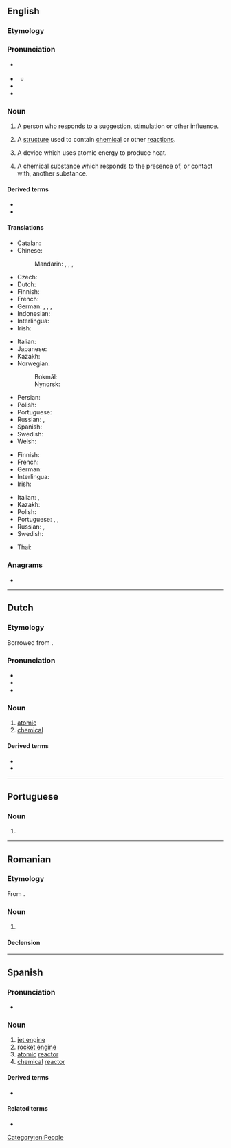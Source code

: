 ==English==

===Etymology===
{{suffix|en|react|or}}

===Pronunciation===
* {{a|GA}} {{IPA|en|/ɹiˈæktɚ/}}
* {{a|RP}} {{IPA|en|/ɹiːˈæktə/}}
** {{audio|en|LL-Q1860 (eng)-Vealhurl-reactor.wav|Audio (UK)}}
* {{rhymes|en|æktə(ɹ)}}
* {{homophones|en|reacter}}

===Noun===
{{en-noun}}

# A person who responds to a suggestion, stimulation or other influence.
#: {{synonyms|en|reacter}}
#: {{hyponyms|en|respondent}}
# {{lb|en|industrial}} A [[structure]] used to contain [[chemical]] or other [[reaction]]s.
# {{lb|en|nuclear physics}} A device which uses atomic energy to produce heat.
# {{lb|en|chemistry}} A chemical substance which responds to the presence of, or contact with, another substance.

====Derived terms====
* {{l|en|fast reactor}}
* {{l|en|nuclear reactor}}

====Translations====
{{trans-top|a person who behaves in response to a suggestion, stimulation or some other influence}}
{{trans-mid}}
{{trans-bottom}}

{{trans-top|a device which uses atomic energy to produce heat}}
* Catalan: {{t+|ca|reactor|m}}
* Chinese:
*: Mandarin: {{t+|cmn|反應堆|sc=Hani}}, {{t+|cmn|反应堆|tr=fǎnyìngduī|sc=Hani}} {{qualifier|PRC}}, {{t|cmn|反應爐|sc=Hani}}, {{t|cmn|反应炉|tr=fǎnyìnglú|sc=Hani}} {{qualifier|Taiwan}}
* Czech: {{t|cs|reaktor|m}}
* Dutch: {{t+|nl|reactor}}
* Finnish: {{t+|fi|reaktori}}
* French: {{t+|fr|réacteur}}
* German: {{t+|de|Reaktor|m}}, {{t+|de|Atomreaktor|m}}, {{t+|de|Meiler|m}}, {{t+|de|Atommeiler|m}}
* Indonesian: {{t+|id|reaktor}}
* Interlingua: {{t|ia|reactor}}
* Irish: {{t|ga|imoibreoir|m}}
{{trans-mid}}
* Italian: {{t|it|reattore nucleare|m}}
* Japanese: {{t+|ja|原子炉|tr=げんしろ, genshiro|sc=Jpan}}
* Kazakh: {{t|kk|реактор}}
* Norwegian:
*: Bokmål: {{t|nb|reaktor|m}}
*: Nynorsk: {{t|nn|reaktor|m}}
* Persian: {{t+|fa|رآکتور|tr=reâktor|sc=fa-Arab}}
* Polish: {{t+|pl|reaktor}}
* Portuguese: {{t+|pt|reator|m}}
* Russian: {{t|ru|[[я́дерный]] [[реа́ктор]]|m}}, {{t+|ru|реа́ктор|m}}
* Spanish: {{t|es|reactor|m}}
* Swedish: {{t+|sv|reaktor|c}}
* Welsh: {{t|cy|adweithydd|m}}
{{trans-bottom}}

{{trans-top|a chemical substance which responds to another substance}}
* Finnish: {{t+|fi|reaktori}}
* French: {{t+|fr|réactif|m}}
* German: {{t+|de|Reagenz|n}}
* Interlingua: {{t|ia|reagente}}
* Irish: {{t|ga|imoibreoir|m}}
{{trans-mid}}
* Italian: {{t+|it|reattivo|m}}, {{t+|it|reagente|m}}
* Kazakh: {{t|kk|әрекеткі}}
* Polish: {{t+|pl|reagent|m}}
* Portuguese: {{t+|pt|reagente|m}}, {{t|pt|reactivo|m}} {{qualifier|Portugal}}, {{t+|pt|reativo|m}}
* Russian: {{t+|ru|реаге́нт|m}}, {{t+|ru|реакти́в|m}}
* Swedish: {{t|sv|reagent|c}}
{{trans-bottom}}

{{checktrans-top}}
* Thai: {{t-check|th|เตาปฏิกรณ์}}
{{trans-mid}}
{{trans-bottom}}

===Anagrams===
* {{anagrams|en|a=aceorrt|Carreto|Cerrato|Creator|acroter|creator}}

[[Category:en:People]]

----

==Dutch==

===Etymology===
Borrowed from {{bor|nl|en|reactor}}.

===Pronunciation===
* {{IPA|nl|/ˌreːˈɑk.tɔr/}}
* {{audio|nl|Nl-reactor.ogg|Audio}}
* {{hyphenation|nl|re|ac|tor}}

===Noun===
{{nl-noun|m|-:en|pl2=-s|-}}

# [[atomic]] {{l|en|reactor}}
# [[chemical]] {{l|en|reactor}}

====Derived terms====
* {{l|nl|kernreactor}}
* {{l|nl|reactorvat}}

----

==Portuguese==

===Noun===
{{pt-noun|m|es}}

# {{pt-superseded-silent-letter-1990|reator}}

----

==Romanian==

===Etymology===
From {{bor|ro|fr|réacteur}}.

===Noun===
{{ro-noun|n|reactoare}}

# {{l|en|reactor}}

====Declension====
{{ro-noun-n|pl=reactoare}}

----

==Spanish==

===Pronunciation===
* {{rhymes|es|oɾ}}

===Noun===
{{es-noun|m}}

# [[jet engine]]
# [[rocket engine]]
# [[atomic]] [[#English|reactor]]
# [[chemical]] [[#English|reactor]]

====Derived terms====
* {{l|es|reactor nuclear}}

====Related terms====
* {{l|es|reacción}}